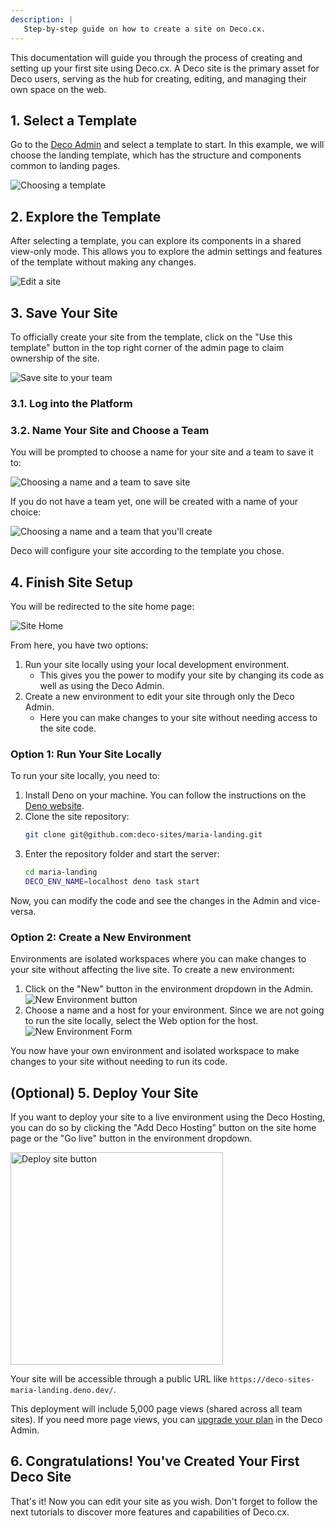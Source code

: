 ```yaml
---
description: |
   Step-by-step guide on how to create a site on Deco.cx.
---
```


This documentation will guide you through the process of creating and setting up
your first site using Deco.cx. A Deco site is the primary asset for Deco users,
serving as the hub for creating, editing, and managing their own space on the
web.

## 1. Select a Template

Go to the [Deco Admin](https://admin.deco.cx/spaces/new) and select a template
to start. In this example, we will choose the landing template, which has the
structure and components common to landing pages.

![Choosing a template](https://deco.cx/docs/getting-started/creating-site/choose-template.png)

## 2. Explore the Template

After selecting a template, you can explore its components in a shared view-only
mode. This allows you to explore the admin settings and features of the template
without making any changes.

![Edit a site](https://deco.cx/docs/getting-started/creating-site/site-editor.png)

## 3. Save Your Site

To officially create your site from the template, click on the "Use this
template" button in the top right corner of the admin page to claim ownership of
the site.

![Save site to your team](https://deco.cx/docs/getting-started/creating-site/save-site-btn.png)

### 3.1. Log into the Platform

### 3.2. Name Your Site and Choose a Team

You will be prompted to choose a name for your site and a team to save it to:

![Choosing a name and a team to save site](https://deco.cx/docs/getting-started/creating-site/save-site.png)

If you do not have a team yet, one will be created with a name of your choice:

![Choosing a name and a team that you'll create](https://deco.cx/docs/getting-started/creating-site/save-site-and-team.png)

Deco will configure your site according to the template you chose.

## 4. Finish Site Setup

You will be redirected to the site home page:

![Site Home](https://deco.cx/docs/getting-started/creating-site/site-home.png)

From here, you have two options:

1. Run your site locally using your local development environment.
   - This gives you the power to modify your site by changing its code as well
     as using the Deco Admin.
2. Create a new environment to edit your site through only the Deco Admin.
   - Here you can make changes to your site without needing access to the site
     code.

### Option 1: Run Your Site Locally

To run your site locally, you need to:

1. Install Deno on your machine. You can follow the instructions on the
   [Deno website](https://deno.land/).
2. Clone the site repository:
   ```bash
   git clone git@github.com:deco-sites/maria-landing.git
   ```
3. Enter the repository folder and start the server:
   ```bash
   cd maria-landing
   DECO_ENV_NAME=localhost deno task start
   ```

Now, you can modify the code and see the changes in the Admin and vice-versa.

### Option 2: Create a New Environment

Environments are isolated workspaces where you can make changes to your site
without affecting the live site. To create a new environment:

1. Click on the "New" button in the environment dropdown in the Admin.
   ![New Environment button](https://deco.cx/docs/getting-started/creating-site/new-env-btn.png)
2. Choose a name and a host for your environment. Since we are not going to run
   the site locally, select the Web option for the host.
   ![New Environment Form](https://deco.cx/docs/getting-started/creating-site/new-env-form.png)

You now have your own environment and isolated workspace to make changes to your
site without needing to run its code.

## (Optional) 5. Deploy Your Site

If you want to deploy your site to a live environment using the Deco Hosting,
you can do so by clicking the "Add Deco Hosting" button on the site home page or
the "Go live" button in the environment dropdown.

<Frame><img src="https://deco.cx/docs/getting-started/creating-site/go-live-btn.png" alt="Deploy site button" width="340"/></Frame>

Your site will be accessible through a public URL like
`https://deco-sites-maria-landing.deno.dev/`.

This deployment will include 5,000 page views (shared across all team sites). If
you need more page views, you can
[upgrade your plan](https://deco.cx/en/pricing) in the Deco Admin.

## 6. Congratulations! You've Created Your First Deco Site

That's it! Now you can edit your site as you wish. Don't forget to follow the
next tutorials to discover more features and capabilities of Deco.cx.
